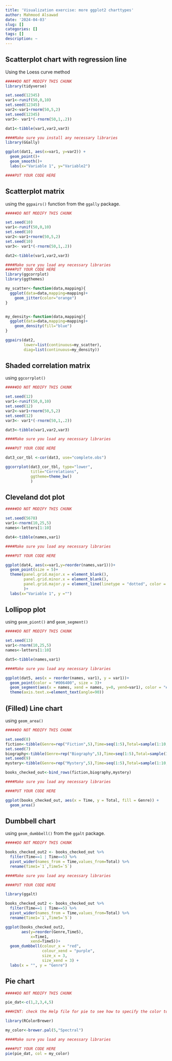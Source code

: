 ```yaml
---
title: 'Visualization exercise: more ggplot2 charttypes'
author: Mahmood Alsawad
date: '2024-04-03'
slug: []
categories: []
tags: []
description: ~
---
```


## Scatterplot chart with regression line
Using the Loess curve method

```r

#####DO NOT MODIFY THIS CHUNK
library(tidyverse)

set.seed(12345)
var1<-runif(50,0,10)
set.seed(12345)
var2<-var1+rnorm(50,5,2)
set.seed(12345)
var3<- var1*(-rnorm(50,1,.2))

dat1<-tibble(var1,var2,var3)


```

```r

####Make sure you install any necessary libraries
library(GGally)

ggplot(dat1, aes(x=var1, y=var2)) +
  geom_point()+
  geom_smooth()+
  labs(x="Variable 1", y="Variable2")

####PUT YOUR CODE HERE
```

## Scatterplot matrix
using the `ggpairs()` function from the `ggally` package.

```r

#####DO NOT MODIFY THIS CHUNK

set.seed(10)
var1<-runif(50,0,10)
set.seed(10)
var2<-var1+rnorm(50,5,2)
set.seed(10)
var3<- var1*(-rnorm(50,1,.2))

dat2<-tibble(var1,var2,var3)


```


```r

####Make sure you load any necessary libraries
####PUT YOUR CODE HERE
library(ggcorrplot)
library(ggthemes)

my_scatter<-function(data,mapping){
  ggplot(data=data,mapping=mapping)+
    geom_jitter(color="orange")
}


my_density<-function(data,mapping){
  ggplot(data=data,mapping=mapping)+
    geom_density(fill="blue")
}

ggpairs(dat2,
        lower=list(continuous=my_scatter),
        diag=list(continuous=my_density))

```

## Shaded correlation matrix
using `ggcorrplot()`

```r

#####DO NOT MODIFY THIS CHUNK

set.seed(12)
var1<-runif(50,0,10)
set.seed(12)
var2<-var1+rnorm(50,5,2)
set.seed(12)
var3<- var1*(-rnorm(50,1,.2))

dat3<-tibble(var1,var2,var3)

```

```r

####Make sure you load any necessary libraries

####PUT YOUR CODE HERE

dat3_cor_tbl <-cor(dat3, use="complete.obs")

ggcorrplot(dat3_cor_tbl, type="lower", 
           title="Correlations", 
           ggtheme=theme_bw()
           )


```

## Cleveland dot plot

```r

#####DO NOT MODIFY THIS CHUNK

set.seed(5678)
var1<-rnorm(10,25,5)
names<-letters[1:10]

dat4<-tibble(names,var1)


```

```r


####Make sure you load any necessary libraries

####PUT YOUR CODE HERE

ggplot(dat4, aes(x=var1,y=reorder(names,var1)))+
  geom_point(size = 5)+
  theme(panel.grid.major.x = element_blank(),
        panel.grid.minor.x = element_blank(),
        panel.grid.major.y = element_line(linetype = "dotted", color = "red")
        )+
  labs(x="Variable 1", y ="")

```

## Lollipop plot
using `geom_piont()` and `geom_segment()`

```r

#####DO NOT MODIFY THIS CHUNK

set.seed(13)
var1<-rnorm(10,25,5)
names<-letters[1:10]

dat5<-tibble(names,var1)


```

```r


####Make sure you load any necessary libraries

ggplot(dat5, aes(x = reorder(names, var1), y = var1))+
  geom_point(color = "#006400", size = 3)+
  geom_segment(aes(x = names, xend = names, y=0, yend=var1), color = "#006400")+
  theme(axis.text.x=element_text(angle=90))

```

## (Filled) Line chart
using `geom_area()`

```r

#####DO NOT MODIFY THIS CHUNK

set.seed(8)
fiction<-tibble(Genre=rep("Fiction",5),Time=seq(1:5),Total=sample(1:10,5))
set.seed(7)
biography<-tibble(Genre=rep("Biography",5),Time=seq(1:5),Total=sample(1:10,5))
set.seed(9)
mystery<-tibble(Genre=rep("Mystery",5),Time=seq(1:5),Total=sample(1:10,5))

books_checked_out<-bind_rows(fiction,biography,mystery)
```

```r


####Make sure you load any necessary libraries

####PUT YOUR CODE HERE

ggplot(books_checked_out, aes(x = Time, y = Total, fill = Genre)) +
  geom_area()

```

## Dumbbell chart
using `geom_dumbbell()` from the `ggalt` package.

```r

#####DO NOT MODIFY THIS CHUNK

books_checked_out2 <- books_checked_out %>%
  filter(Time==1 | Time==5) %>%
  pivot_wider(names_from = Time,values_from=Total) %>%
  rename(Time1=`1`,Time5=`5`)

```
   
```r


####Make sure you load any necessary libraries

####PUT YOUR CODE HERE

library(ggalt)

books_checked_out2 <- books_checked_out %>%
  filter(Time==1 | Time==5) %>%
  pivot_wider(names_from = Time,values_from=Total) %>%
  rename(Time1=`1`,Time5=`5`)

ggplot(books_checked_out2,
       aes(y=reorder(Genre,Time5),
           x=Time1,
           xend=Time5))+
  geom_dumbbell(colour_x = "red",
                colour_xend = "purple",
                size_x = 3,
                size_xend = 3) +
  labs(x = "", y = "Genre")

```

## Pie chart

```r

#####DO NOT MODIFY THIS CHUNK

pie_dat<-c(1,2,3,4,5)
```

```r


###HINT: check the Help file for pie to see how to specify the color to the my_color palette

library(RColorBrewer)

my_color<-brewer.pal(5,"Spectral")

####Make sure you load any necessary libraries

####PUT YOUR CODE HERE
pie(pie_dat, col = my_color)


```

